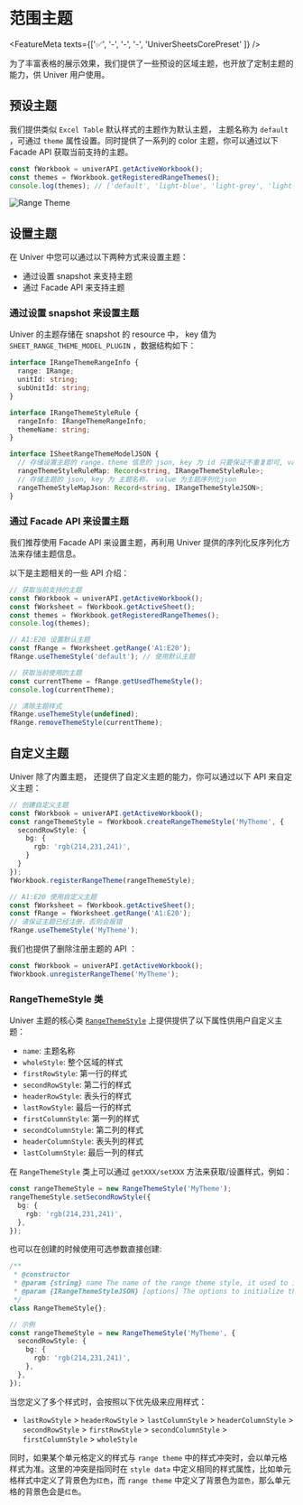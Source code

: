 
# 范围主题 <VersionBadge version="0.5.3+" />

<FeatureMeta texts={['✅', '-', '-', '-', 'UniverSheetsCorePreset' ]} />

为了丰富表格的展示效果，我们提供了一些预设的区域主题，也开放了定制主题的能力，供 Univer 用户使用。

## 预设主题

我们提供类似 `Excel Table` 默认样式的主题作为默认主题， 主题名称为 `default` ，可通过 `theme` 属性设置。同时提供了一系列的 color 主题，你可以通过以下 Facade API 获取当前支持的主题。

```typescript
const fWorkbook = univerAPI.getActiveWorkbook();
const themes = fWorkbook.getRegisteredRangeThemes();
console.log(themes); // ['default', 'light-blue', 'light-grey', 'light-red', 'light-orange', 'light-yellow', 'light-green', 'light-azure', 'light-indigo', 'light-purple', 'light-magenta', 'middle-blue', 'middle-grey', 'middle-red', 'middle-orange', 'middle-yellow', 'middle-green', 'middle-azure', 'middle-indigo', 'middle-purple', 'middle-magenta', 'dark-blue', 'dark-grey', 'dark-red', 'dark-orange', 'dark-yellow', 'dark-green', 'dark-azure', 'dark-indigo', 'dark-purple', 'dark-magenta']
```

![Range Theme](./range-theme/range-theme.png)

## 设置主题

在 Univer 中您可以通过以下两种方式来设置主题：
- 通过设置 snapshot 来支持主题
- 通过 Facade API 来支持主题

### 通过设置 snapshot 来设置主题

Univer 的主题存储在 snapshot 的 resource 中， key 值为 `SHEET_RANGE_THEME_MODEL_PLUGIN` ，数据结构如下：

```typescript
interface IRangeThemeRangeInfo {
  range: IRange;
  unitId: string;
  subUnitId: string;
}

interface IRangeThemeStyleRule {
  rangeInfo: IRangeThemeRangeInfo;
  themeName: string;
}

interface ISheetRangeThemeModelJSON {
  // 存储设置主题的 range，theme 信息的 json, key 为 id 只要保证不重复即可, value 位对应的 range 信息以及模板名称
  rangeThemeStyleRuleMap: Record<string, IRangeThemeStyleRule>;
  // 存储主题的 json, key 为 主题名称， value 为主题序列化json
  rangeThemeStyleMapJson: Record<string, IRangeThemeStyleJSON>;
}
```

### 通过 Facade API 来设置主题

我们推荐使用 Facade API 来设置主题，再利用 Univer 提供的序列化反序列化方法来存储主题信息。

以下是主题相关的一些 API 介绍：
```typescript
// 获取当前支持的主题
const fWorkbook = univerAPI.getActiveWorkbook();
const fWorksheet = fWorkbook.getActiveSheet();
const themes = fWorkbook.getRegisteredRangeThemes();
console.log(themes);

// A1:E20 设置默认主题
const fRange = fWorksheet.getRange('A1:E20');
fRange.useThemeStyle('default'); // 使用默认主题

// 获取当前使用的主题
const currentTheme = fRange.getUsedThemeStyle();
console.log(currentTheme);

// 清除主题样式
fRange.useThemeStyle(undefined);
fRange.removeThemeStyle(currentTheme); 
```

## 自定义主题

Univer 除了内置主题， 还提供了自定义主题的能力，你可以通过以下 API 来自定义主题：

```typescript
// 创建自定义主题
const fWorkbook = univerAPI.getActiveWorkbook();
const rangeThemeStyle = fWorkbook.createRangeThemeStyle('MyTheme', {
  secondRowStyle: {
    bg: {
      rgb: 'rgb(214,231,241)',
    }
  }
});
fWorkbook.registerRangeTheme(rangeThemeStyle);

// A1:E20 使用自定义主题
const fWorksheet = fWorkbook.getActiveSheet();
const fRange = fWorksheet.getRange('A1:E20');
// 请保证主题已经注册，否则会报错
fRange.useThemeStyle('MyTheme');
```

我们也提供了删除注册主题的 API ：
```typescript
const fWorkbook = univerAPI.getActiveWorkbook();
fWorkbook.unregisterRangeTheme('MyTheme');
```

### RangeThemeStyle 类

Univer 主题的核心类 [`RangeThemeStyle`](https://github.com/dream-num/univer/blob/dev/packages/sheets/src/model/range-theme-util.ts#L110) 上提供提供了以下属性供用户自定义主题：
- `name`: 主题名称
- `wholeStyle`: 整个区域的样式
- `firstRowStyle`: 第一行的样式
- `secondRowStyle`: 第二行的样式
- `headerRowStyle`: 表头行的样式
- `lastRowStyle`: 最后一行的样式
- `firstColumnStyle`: 第一列的样式
- `secondColumnStyle`: 第二列的样式
- `headerColumnStyle`: 表头列的样式
- `lastColumnStyle`: 最后一列的样式

在 `RangeThemeStyle` 类上可以通过 `getXXX/setXXX` 方法来获取/设置样式，例如：

```typescript
const rangeThemeStyle = new RangeThemeStyle('MyTheme');
rangeThemeStyle.setSecondRowStyle({
  bg: {
    rgb: 'rgb(214,231,241)',
  },
});
```

也可以在创建的时候使用可选参数直接创建:

```typescript
/**
 * @constructor
 * @param {string} name The name of the range theme style, it used to identify the range theme style.
 * @param {IRangeThemeStyleJSON} [options] The options to initialize the range theme style.
 */
class RangeThemeStyle{};

// 示例
const rangeThemeStyle = new RangeThemeStyle('MyTheme', {
  secondRowStyle: {
    bg: {
      rgb: 'rgb(214,231,241)',
    },
  },
});
```

当您定义了多个样式时，会按照以下优先级来应用样式：
- `lastRowStyle` > `headerRowStyle` > `lastColumnStyle` > `headerColumnStyle` > `secondRowStyle` > `firstRowStyle` > `secondColumnStyle` > `firstColumnStyle` > `wholeStyle`

同时，如果某个单元格定义的样式与 `range theme` 中的样式冲突时，会以单元格样式为准。这里的冲突是指同时在 `style data` 中定义相同的样式属性，比如单元格样式中定义了背景色为`红色`，而 `range theme` 中定义了背景色为`蓝色`，那么单元格的背景色会是`红色`。
